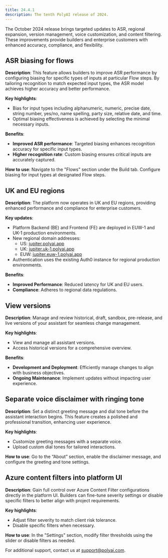 ```yaml
---
title: 24.4.1
description: The tenth PolyAI release of 2024.
---
```


The October 2024 release brings targeted updates to ASR, regional expansion, version management, voice customization, and content filtering. These improvements provide builders and enterprise customers with enhanced accuracy, compliance, and flexibility.

## ASR biasing for flows

**Description**:
This feature allows builders to improve ASR performance by configuring biasing for specific types of inputs at particular Flow steps. By tailoring recognition to match expected input types, the ASR model achieves higher accuracy and better performance.

**Key highlights**:
- Bias for input types including alphanumeric, numeric, precise date, string number, yes/no, name spelling, party size, relative date, and time.
- Optimal biasing effectiveness is achieved by selecting the minimal necessary inputs.

**Benefits**:
- **Improved ASR performance**: Targeted biasing enhances recognition accuracy for specific input types.
- **Higher recognition rate**: Custom biasing ensures critical inputs are accurately captured.

**How to use**:
Navigate to the "Flows" section under the Build tab. Configure biasing for input types at designated Flow steps.

## UK and EU regions

**Description**:
The platform now operates in UK and EU regions, providing enhanced performance and compliance for enterprise customers.

**Key updates**:
- Platform Backend (BE) and Frontend (FE) are deployed in EUW-1 and UK-1 production environments.
- New regional domain addresses:
  - US: [jupiter.polyai.app](https://jupiter.polyai.app)
  - UK: [jupiter.uk-1.polyai.app](https://jupiter.uk-1.polyai.app)
  - EUW: [jupiter.euw-1.polyai.app](https://jupiter.euw-1.polyai.app)
- Authentication uses the existing Auth0 instance for regional production environments.

**Benefits**:
- **Improved Performance**: Reduced latency for UK and EU users.
- **Compliance**: Adheres to regional data regulations.

## View versions

**Description**:
Manage and review historical, draft, sandbox, pre-release, and live versions of your assistant for seamless change management.

**Key highlights**:
- View and manage all assistant versions.
- Access historical versions for a comprehensive overview.

**Benefits**:
- **Development and Deployment**: Efficiently manage changes to align with business objectives.
- **Ongoing Maintenance**: Implement updates without impacting user experience.

## Separate voice disclaimer with ringing tone

**Description**:
Set a distinct greeting message and dial tone before the assistant interaction begins. This feature creates a polished and professional transition, enhancing user experience.

**Key highlights**:
- Customize greeting messages with a separate voice.
- Upload custom dial tones for tailored interactions.

**How to use**:
Go to the “About” section, enable the disclaimer message, and configure the greeting and tone settings.

## Azure content filters into platform UI

**Description**:
Gain full control over Azure Content Filter configurations directly in the platform UI. Builders can fine-tune severity settings or disable specific filters to better align with project requirements.

**Key highlights**:
- Adjust filter severity to match client risk tolerance.
- Disable specific filters when necessary.

**How to use**:
In the "Settings" section, modify filter thresholds using the slider or disable filters as needed.

For additional support, contact us at [support@polyai.com](mailto:support@polyai.com).
